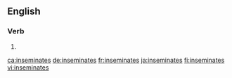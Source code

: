 ==English==

===Verb===
{{head|en|verb form}}

# {{en-third-person singular of|inseminate}}

[[ca:inseminates]]
[[de:inseminates]]
[[fr:inseminates]]
[[ja:inseminates]]
[[fi:inseminates]]
[[vi:inseminates]]